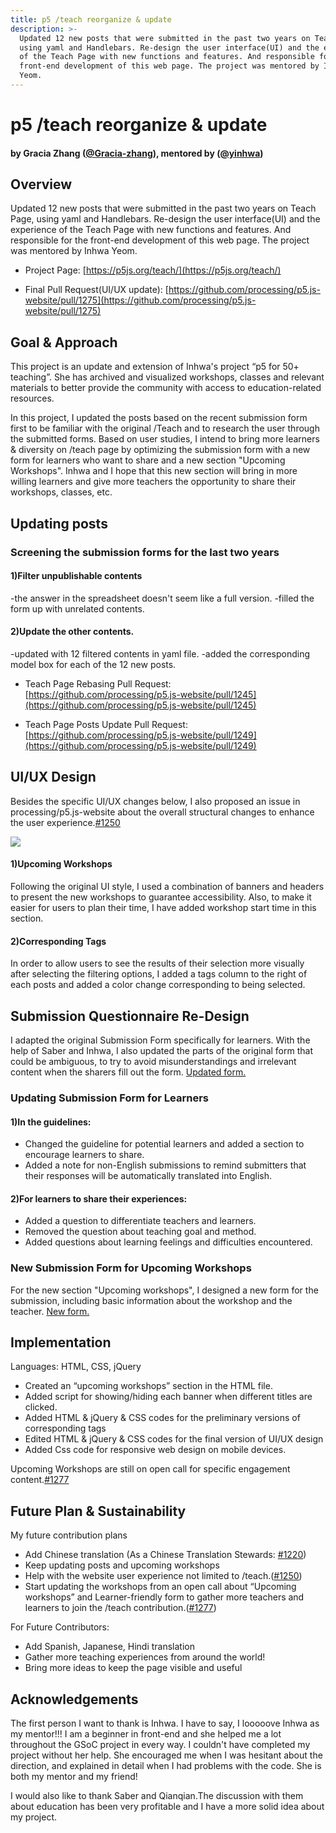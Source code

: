 ```yaml
---
title: p5 /teach reorganize & update
description: >-
  Updated 12 new posts that were submitted in the past two years on Teach Page,
  using yaml and Handlebars. Re-design the user interface(UI) and the experience
  of the Teach Page with new functions and features. And responsible for the
  front-end development of this web page. The project was mentored by Inhwa
  Yeom.
---
```

# p5 /teach reorganize & update

#### by Gracia Zhang ([@Gracia-zhang](https://github.com/Gracia-zhang)), mentored by ([@yinhwa](https://github.com/yinhwa))

## Overview

Updated 12 new posts that were submitted in the past two years on Teach Page, using yaml and Handlebars. Re-design the user interface(UI) and the experience of the Teach Page with new functions and features. And responsible for the front-end development of this web page. The project was mentored by Inhwa Yeom.

* Project Page: [https://p5js.org/teach/](https://p5js.org/teach/)

* Final Pull Request(UI/UX update): [https://github.com/processing/p5.js-website/pull/1275](https://github.com/processing/p5.js-website/pull/1275)

## Goal & Approach

This project is an update and extension of Inhwa's project “p5 for 50+ teaching”. She has archived and visualized workshops, classes and relevant materials to better provide the community with access to education-related resources.

In this project, I updated the posts based on the recent submission form first to be familiar with the original /Teach and to research the user through the submitted forms. Based on user studies, I intend to bring more learners & diversity on /teach page by optimizing the submission form with a new form for learners who want to share and a new section "Upcoming Workshops". Inhwa and I hope that this new section will bring in more willing learners and give more teachers the opportunity to share their workshops, classes, etc.

## Updating posts

### Screening the submission forms for the last two years

#### 1)Filter unpublishable contents

-the answer in the spreadsheet doesn't seem like a full version.
-filled the form up with unrelated contents.

#### 2)Update the other contents.

-updated with 12 filtered contents in yaml file.
-added the corresponding model box for each of the 12 new posts.

* Teach Page Rebasing Pull Request: [https://github.com/processing/p5.js-website/pull/1245](https://github.com/processing/p5.js-website/pull/1245)

* Teach Page Posts Update Pull Request: [https://github.com/processing/p5.js-website/pull/1249](https://github.com/processing/p5.js-website/pull/1249)

## UI/UX Design

Besides the specific UI/UX changes below, I also proposed an issue in processing/p5.js-website about the overall structural changes to enhance the user experience.[#1250](https://github.com/processing/p5.js-website/issues/1250)

![](https://drive.google.com/uc?export=veiw\&id=1r-wriIvnOPLL6G-ihrL-9wOSEOKfY7l3)

#### 1)Upcoming Workshops

Following the original UI style, I used a combination of banners and headers to present the new workshops to guarantee accessibility. Also, to make it easier for users to plan their time, I have added workshop start time in this section.

#### 2)Corresponding Tags

In order to allow users to see the results of their selection more visually after selecting the filtering options, I added a tags column to the right of each posts and added a color change corresponding to being selected.

## Submission Questionnaire Re-Design

I adapted the original Submission Form specifically for learners.
With the help of Saber and Inhwa, I also updated the parts of the original form that could be ambiguous, to try to avoid misunderstandings and irrelevant content when the sharers fill out the form. [Updated form.](https://forms.gle/GVLrxrvuBTpSTzgCA)

### Updating Submission Form for Learners

#### 1)In the guidelines:

* Changed the guideline for potential learners and added a section to encourage learners to share.
* Added a note for non-English submissions to remind submitters that their responses will be automatically translated into English.

#### 2)For learners to share their experiences:

* Added a question to differentiate teachers and learners.
* Removed the question about teaching goal and method.
* Added questions about learning feelings and difficulties encountered.

### New Submission Form for Upcoming Workshops

For the new section "Upcoming workshops", I designed a new form for the submission, including basic information about the workshop and the teacher. [New form.](https://forms.gle/mP9oFpeA4SMWoi446)

## Implementation

Languages: HTML, CSS, jQuery

* Created an “upcoming workshops” section in the HTML file.
* Added script for showing/hiding each banner when different titles are clicked.
* Added HTML & jQuery & CSS codes for the preliminary versions of corresponding tags
* Edited HTML & jQuery & CSS codes for the final version of UI/UX design
* Added Css code for responsive web design on mobile devices.

Upcoming Workshops are still on open call for specific engagement content.[#1277](https://github.com/processing/p5.js-website/issues/1277)

## Future Plan & Sustainability

My future contribution plans

* Add Chinese translation (As a Chinese Translation Stewards: [#1220](https://github.com/processing/p5.js-website/issues/1220))
* Keep updating posts and upcoming workshops
* Help with the website user experience not limited to /teach.([#1250](https://github.com/processing/p5.js-website/issues/1250))
* Start updating the workshops from an open call about “Upcoming workshops” and Learner-friendly form to gather more teachers and learners to join the /teach contribution.([#1277](https://github.com/processing/p5.js-website/issues/1277))

For Future Contributors:

* Add Spanish, Japanese, Hindi translation
* Gather more teaching experiences from around the world!
* Bring more ideas to keep the page visible and useful

## Acknowledgements

The first person I want to thank is Inhwa. I have to say, I looooove Inhwa as my mentor!!! I am a beginner in front-end and she helped me a lot throughout the GSoC project in every way. I couldn't have completed my project without her help. She encouraged me when I was hesitant about the direction, and explained in detail when I had problems with the code. She is both my mentor and my friend!

I would also like to thank Saber and Qianqian.The discussion with them about education has been very profitable and I have a more solid idea about my project.

